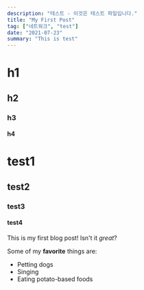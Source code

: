 ```yaml
---
description: "테스트 - 이것은 테스트 파일입니다."
title: "My First Post"
tag: ["네트워크", "test"]
date: "2021-07-23"
summary: "This is test"
---
```


# h1

## h2

### h3

#### h4

# test1

## test2

### test3

#### test4

This is my first blog post! Isn't it _great_?

Some of my **favorite** things are:

- Petting dogs
- Singing
- Eating potato-based foods
